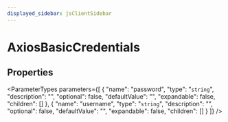 ```yaml
---
displayed_sidebar: jsClientSidebar
---
```



# AxiosBasicCredentials

## Properties

<ParameterTypes parameters={[
  {
    "name": "password",
    "type": "`string`",
    "description": "",
    "optional": false,
    "defaultValue": "",
    "expandable": false,
    "children": []
  },
  {
    "name": "username",
    "type": "`string`",
    "description": "",
    "optional": false,
    "defaultValue": "",
    "expandable": false,
    "children": []
  }
]} />

